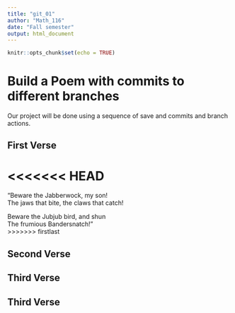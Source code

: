```yaml
---
title: "git_01"
author: "Math_116"
date: "Fall semester"
output: html_document
---
```


```r
knitr::opts_chunk$set(echo = TRUE)
```
# Build a Poem with commits to different branches
Our project will be done using a sequence of save and commits and branch actions.
<!-- Do not modify or change any text in "!--" bracketed areas such as this --- these are instructions to
you, if you change any of this the git program will notice it and compromise your git merging strategy !-->

## First Verse 
<!--Put the first five lines of a poem by Lewis Carrol in this section!-->

<<<<<<< HEAD
=======
  “Beware the Jabberwock, my son!   
      The jaws that bite, the claws that catch! 

  Beware the Jubjub bird, and shun  
      The frumious Bandersnatch!”  
>>>>>>> firstlast

## Second Verse
<!--Put the first five lines of a poem by Robert Frost here!-->


## Third Verse
<!--Put the first two verses of The Walrus and the Carpenter here!-->


## Third Verse
<!--Put the first two verses of The Walrus and the Carpenter here!-->

